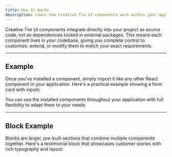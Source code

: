 ```yaml
---
title: How It Works
description: Learn how Creative Tim UI components work within your application.
---
```


Creative Tim UI components integrate directly into your project as source code, not as dependencies locked in external packages. This means each component lives in your codebase, giving you complete control to customize, extend, or modify them to match your exact requirements.

---

## Example

Once you've installed a component, simply import it like any other React component in your application. Here's a practical example showing a form card with inputs:

<ComponentPreview
  name="form-card-demo"
  title="Form Card Example"
  defaultTab="code"
  description="A card component with form inputs for user registration."
/>

You can use the installed components throughout your application with full flexibility to adapt them to your needs.

---

## Block Example

Blocks are larger, pre-built sections that combine multiple components together. Here's a testimonial block that showcases customer stories with rich typography and layout:

<ComponentPreview
  name="testimonials-09"
  align="start"
  marginOff={true}
  title="Testimonials Block"
  description="A customer story section with large heading, blockquote, and avatar details."
/>
